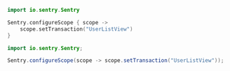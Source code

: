 ```kotlin
import io.sentry.Sentry

Sentry.configureScope { scope ->
    scope.setTransaction("UserListView")
}
```

```java
import io.sentry.Sentry;

Sentry.configureScope(scope -> scope.setTransaction("UserListView"));
```
